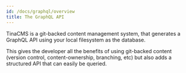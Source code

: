 ```yaml
---
id: /docs/graphql/overview
title: The GraphQL API
---
```


TinaCMS is a git-backed content management system, that generates a GraphQL API using your local filesystem as the database.

This gives the developer all the benefits of using git-backed content (version control, content-ownership, branching, etc) but also adds a structured API that can easily be queried.

<WebmEmbed embedSrc="/img/docs/altair_doc.webm"/>
